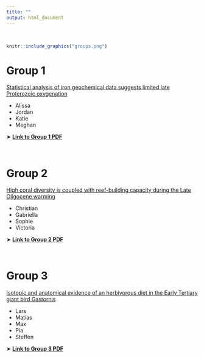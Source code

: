 ```yaml
---
title: ""
output: html_document
---
```


\

```r
knitr::include_graphics("groups.png")
```

# Group 1

[Statistical analysis of iron geochemical data suggests
limited late Proterozoic oxygenation](https://www.nature.com/articles/nature14589)

* Alissa
* Jordan
* Katie
* Meghan

➤ **[Link to Group 1 PDF](https://drive.google.com/file/d/1duo58nAXslIEuhMJ923kM8hanXazLp3G/view?usp=share_link)**

\

# Group 2

[High coral diversity is coupled with reef-building capacity during the Late Oligocene warming](https://riviste.unimi.it/index.php/RIPS/article/view/16332)

* Christian
* Gabriella
* Sophie
* Victoria

➤ **[Link to Group 2 PDF](https://drive.google.com/file/d/1Ca1WG7dEHW7eiGX_rDj02EXx6Ro_58yg/view?usp=share_link)**

\

# Group 3

[Isotopic and anatomical evidence of an herbivorous diet
in the Early Tertiary giant bird Gastornis](https://pubmed.ncbi.nlm.nih.gov/24563098/)

* Lars
* Matias
* Max
* Pia
* Steffen
  
➤ **[Link to Group 3 PDF](https://drive.google.com/file/d/1ULnEQUJ3Jcqnf3JUoEo9vkguwA9i2yx2/view?usp=share_link)**


